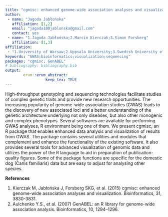 ```yaml
---
title: "cgmisc: enhanced genome-wide association analyses and visualization"
author:
 - name: "Jagoda Jabłońska"
   affiliation: [1,2]
   email: "jagoda100jablonska@gmail.com"
   contact: yes
 - name: "1.Jagoda Jabłońska;2.Marcin Kierczak;3.Simon Forsberg"
   affiliation: [1,3]
affiliation:
 - "1.University of Warsaw;2.Uppsala University;3.Swedish University of Agricultural Sciences"
keywords: "GWAS;bioinformatics;visualization;sequencing"
packages: "cgmisc; GenABEL"
# bibliography: bibliography.bib
output:  
        erum::erum_abstract:
                  keep_tex: TRUE
---
```


High-throughput genotyping and sequencing technologies facilitate
studies of complex genetic traits and provide new research
opportunities. The increasing popularity of genome-wide association
studies (GWAS) leads to the discovery of new associated loci and a
better understanding of the genetic architecture underlying not only
diseases, but also other monogenic and complex phenotypes. Several
softwares are available for performing GWAS analyses, R environment
being one of them. We present cgmisc, an R package that enables enhanced
data analysis and visualization of results from GWAS. The package
contains several utilities and modules that complement and enhance the
functionality of the existing software. It also provides several tools
for advanced visualization of genomic data and utilizes the power of the
R language to aid in preparation of publication-quality figures. Some of
the package functions are specific for the domestic dog (Canis
familiaris) data but are easy to adjust for analysing other species.

**References**

1.  Kierczak M, Jabłońska J, Forsberg SKG, et al. (2015) cgmisc:
    enhanced genome-wide association analyses and visualization.
    Bioinformatics, 31, 3830-3831.
2.  Aulchenko Y.S., et al. (2007) GenABEL: an R library for genome-wide
    association analysis. Bioinformatics, 10, 1294–1296.
